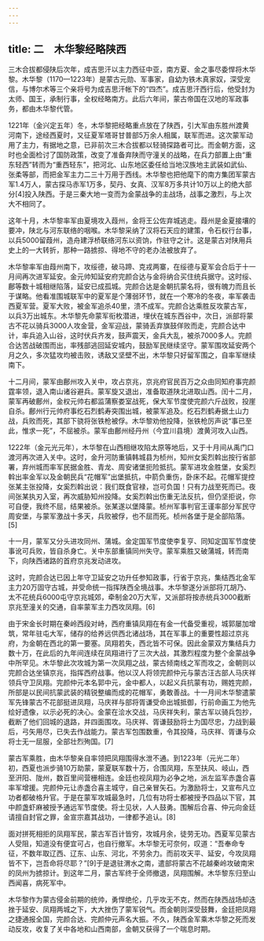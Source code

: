 ```yaml
---
---
---
```

title: 二　木华黎经略陕西
---




三木合拔都侵陕后次年，成吉思汗以主力西征中亚，南方夏、金之事尽委悍将木华黎。木华黎（1170—1223年）是蒙古元勋、军事家，自幼为铁木真家奴，深受宠信，与博尔术等三个亲将号为成吉思汗帐下的“四杰”。成吉思汗西行后，他受封为太师、国王，承制行事，全权经略南方。此后六年间，蒙古帝国在汉地的军政事务，都由木华黎代管。

1221年（金兴定五年）冬，木华黎把经略重点放在了陕西，引大军由东胜州渡黄河南下，途经西夏时，又征夏军塔哥甘普部5万余人相属，联军而进。这次蒙军动用了主力，有据地之意，已非前次三木合拔都以轻骑探路者可比。而金朝方面，这时也全面检讨了国防政策，改变了准备弃陕而守潼关的战略，在兵力部置上由“重东轻西”转而为“重西轻东”，把河北、山东地区委任给当地汉族地主武装如武仙、张柔等部，而把金军主力二三十万用于西线。木华黎也把他麾下的南方集团军蒙古军1.4万人，蒙古探马赤军1万多，契丹、女真、汉军8万多共计10万以上的绝大部分[4]投入陕西。于是三秦大地一变而为金蒙战争的主战场，战事之激烈，与上次大不相同了。

这年十月，木华黎率军由夏境攻入葭州，金将王公佐弃城逃走。葭州是金夏接壤的要冲，陕北与河东联络的咽喉。木华黎采纳了汉将石天应的建策，令石权行台事，以兵5000留葭州，造舟建浮桥联络河东以资饷，作驻守之计。这是蒙古对陕用兵史上的一大转折，那种一路掳掠、得地不守的老办法被放弃了。

木华黎率军由葭州南下，攻绥德，破马蹄、克戎两寨，在绥德与夏军会合后于十一月间再次进军延安。金元帅知延安府完颜合达与金将纳合买住统兵据守。这时绥、鄜等数十城相继陷落，延安已成孤城。完颜合达是金朝抗蒙名将，很有魄力而且长于谋略。他看准围城联军中的夏军是个薄弱环节，就在一个寒冷的冬夜，率军袭击西夏军营。夏军大败，被金军追杀40里，溃不成军。完颜合达乘胜反攻蒙古军，以兵3万出城东。木华黎先命蒙军衔枚潜进，埋伏在城东西谷中，次日，派部将蒙古不花以骑兵3000人攻金营，金军迎战，蒙骑丢弃旗鼓佯败而走，完颜合达中计，率兵追入山谷，这时伏兵齐发，鼓声震天，金兵大乱，被杀7000多人。完颜合达苦战破围而出，率残部逃回延安城内，鼓励军民继续坚守。蒙军围攻延安两个月之久，多次猛攻均被击败，诱敌又坚壁不出，木华黎只好留军围之，自率军继续南下。

十二月间，蒙军由鄜州攻入关中，攻占京兆，京兆府官民百万之众由同知府事完颜霆率领，退入南山诸谷避兵。蒙军旋又退出，准备取道陕北进取山西。闰十二月，蒙军再破鄜州，金权元帅右都监蒲察娄室战死，保大军节度使完颜六斤战败，投崖自杀。鄜州行元帅府事纥石烈鹤寿突围出城，被蒙军追及。纥石烈鹤寿据土山力战，兵败而死，其部下骁将张铁枪被俘。木华黎劝他投降，张铁枪厉声说“事已至此，惟求一死”，不屈被杀。蒙军由鄜州经丹州（今宜川县境）渡黄河攻入山西。

1222年（金元光元年），木华黎在山西相继攻陷太原等地后，又于十月间从禹门口渡河再次进入关中。这时，金升河防重镇韩城县为桢州，知州女奚烈斡出按行省部署，弃州城而率军民据金胜、青龙、周安诸堡扼险抵抗。蒙军进攻金胜堡，女奚烈斡出率金军以及金朝民兵“花帽军”出堡抵抗，中箭负重伤，卧床不起。花帽军提控张某主张投降，女奚烈斡出说：我们既食官禄，岂可负国！只有力战至死而已。夜间张某执刃入室，再次威胁知州投降。女奚烈斡出伤重无法反抗，但仍坚拒说，你可自便，我终不屈，结果被杀。张某遂以堡降蒙。桢州军事判官王谨率部分军民守周安堡，与蒙军激战十多天，兵败被俘，也不屈而死。桢州各堡于是全部陷落。[5]

十一月，蒙军又分头进攻同州、蒲城。金定国军节度使李复亨、同知定国军节度使事讹可兵败，皆自杀身亡。关中东部重镇同州失守。蒙军乘胜又破蒲城，转而南下，向陕西诸路的首府京兆发动进攻。

这时，完颜合达已因上年守卫延安之功升任参知政事，行省于京兆，集结西北金军主力20万固守古城，并受命统一指挥陕西全境战事。木华黎遂分派部将兀胡乃、太不花统兵6000屯守京兆城郊，牵制金20万大军，又派部将按赤统兵3000截断京兆至潼关的交通，自率蒙军主力西攻凤翔。[6]

由于宋金长时期在秦岭西段对峙，西府重镇凤翔在有金一代备受重视，城郭屡加增筑，常年驻屯大军，储存的给养远供西北诸战场，其在军事上的重要性超过京兆府，为金朝在西北的第一要塞。凤翔若失，西北皆不可保。因此金蒙双方集结兵力数十万，在此后的九年间连续在凤翔进行了三次大战，其激烈程度为整个金蒙战争中所罕见。木华黎此次攻城为第一次凤翔之战，蒙古倾南线之军而攻之，金朝则以完颜合达坐镇京兆，指挥西府战事。他以汉人将领完颜仲元与蒙古汪古部人马庆祥领兵守卫凤翔。完颜仲元本名郭中元，金中都人，以起义兵抗蒙有功，赐姓完颜，所部是以民间抗蒙武装的精锐整编而成的花帽军，勇敢善战。十一月间木华黎遣蒙军先锋蒙古不花部挺进凤翔，马庆祥与部将胥谦受命出城抵御，行前命画工为他先绘好遗像，以示必死的决心。金蒙在浍水交战，马庆祥失利，蒙古军以骑兵包抄，截断了他们回城的退路，并四面围攻。马庆祥、胥谦鼓励将士为国尽忠，力战到最后，弓矢用尽，已失去作战能力。蒙古军包围数重，令其投降，马庆祥、胥谦与众将士无一屈服，全部壮烈殉国。[7]

蒙古军乘胜，由木华黎亲自率领把凤翔围得水泄不通。到1223年（元光二年）初，西夏也派步骑10万助蒙，蒙夏联军数十万，合围凤翔，东至扶风、岐山，西至汧阳、陇州，数百里间营栅相连。金廷也视凤翔为必争之地，派左监军赤盏合喜率军增援。完颜仲元让赤盏合喜主城守，自己亲冒矢石。为激励将士，又宣布凡立功者都破格升官。于是在蒙军攻城最急时，几位有功将士都被授予四品以下官，其中颜盏虾麻被授予通远军节度使。将士见状，人人鼓勇。围解后合喜、仲元向金廷请擅自封官之罪，金宣宗嘉其战功，一律都予追认。[8]

面对拼死相拒的凤翔军民，蒙古军百计皆穷，攻城月余，徒劳无功。西夏军见蒙古人受阻，知道没有便宜可占，也自行撤军。木华黎无可奈何，叹道：“吾奉命专征，不数年取辽西、辽东、山东、河北，不劳余力。而前攻天平、延安，今攻凤翔皆不下，岂吾命将尽耶？”[9]于是退驻渭水之南，遣部将蒙古不花越秦岭攻破南宋的凤州为掳掠计。到这年二月，蒙古军终于全师撤退，凤翔围解。木华黎东归至山西闻喜，病死军中。

木华黎作为蒙古侵金前期的统帅，勇悍绝伦，几乎攻无不克，然而在陕西战场却迭挫于延安、凤翔两城之下，大大挫伤了蒙军锐气。而金朝则深受鼓舞，金廷把凤翔之捷通报全国，完颜合达、完颜仲元声名大振。不久，陕西金军乘木华黎之死而发动反攻，收复了关中各地和山西南部，金朝又获得了一个喘息时期。